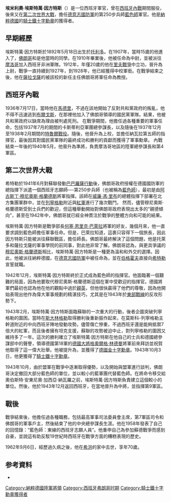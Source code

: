 {{Notability Unreferenced|time=2020-11-30T01:59:25+00:00}}
{{Infobox military person
| name          = 埃米利奧·埃斯特萬·因方特斯
| image         = General Infantes.jpg
| image_size    = 
| caption       = 圖片攝於1943年，埃米利奧·埃斯特萬·因方特斯將軍擔任[[德意志國防軍|德意志國防軍]]參謀。
| birth_date    = {{Birth date|1892|05|18}}
| death_date    = {{death date and age|1962|09|06|1892|05|18}}
| birth_place   = {{flagicon|西班牙|1785}} [[西班牙復辟時期|西班牙]][[托雷多_(西班牙)|托利多]]
| death_place   = {{flagicon|西班牙|1945}} [[西班牙|西班牙]][[希洪|希洪]]
| placeofburial = 
| birth_name    = 埃米利奧·埃斯特萬·因方特斯<br>Emilio Esteban-Infantes Martín
| nickname      = 
| allegiance    = 
{{plainlist|
*{{flagicon|Spain|1785}} [[西班牙復辟時期|西班牙王國]] (1915–1931)
*{{flag|Spanish Republic}} (1931–1936)
*{{flag|Nationalist Spain|1938}} (1936–1942, 1943–1958)
*{{flag|Nazi Germany}} (1942–1943)
}}
| branch        =
{{plainlist|
*{{army|Spain}}
*{{army|Nazi Germany}} ([[德意志國防軍|德意志國防軍]])
}}
| serviceyears  =
{{plainlist|
*1915–1942, 1943–1958 (西班牙)
*1942–1943 (納粹德國)
}}
|rank           = [[將軍|將軍]]
| servicenumber =
| unit          =
| commands      = [[藍色師|藍色師]]
| battles       =
{{plainlist|
*[[里夫戰爭|里夫戰爭]]
*[[西班牙內戰|西班牙內戰]]
*:[[特魯爾戰役|特魯爾戰役]]
*[[第二次世界大戰|第二次世界大戰]]
*:[[列寧格勒圍城戰|列寧格勒圍城戰]]
*:{{le|克拉斯尼博爾戰役|Battle of Krasny Bor}}
}}
| battles_label =
| awards        =
{{plainlist|
*[[騎士鐵十字勳章|騎士鐵十字勳章]]
*{{le|西班牙軍事勳章|Medalla Militar}}
*[[德國十字勳章|德國十字勳章]]
}}
| relations     =
| laterwork     =
}}

'''埃米利奧·埃斯特萬·因方特斯'''（{{bd|1892年|5月18日|1962年|9月6日}}）是一位西班牙軍官，曾在[[西班牙內戰|西班牙內戰]]期間服役，後來又在[[第二次世界大戰|第二次世界大戰]]，擔任[[德意志國防軍|德意志國防軍]]的第250步兵師[[蓝色师|藍色師]]軍官。他是[[納粹德國|納粹德國]]的[[騎士鐵十字勳章|騎士鐵十字勳章]]的獲得者。

==早期經歷==
埃斯特萬·因方特斯於1892年5月18日出生於[[托雷多_(西班牙)|托利多]]。在1907年，當時15歲的他進入了{{le|托萊多步兵學院|Toledo Infantry Academy}}，[[佛朗哥|佛朗哥]]和{{le|胡安·亞桂|Juan Yagüe}}是他當時的同學。在1910年畢業後，他被任命為中尉，並被派往[[摩洛哥|摩洛哥]]加入西班牙非洲軍隊。1912年，年僅20歲的他在[[里夫戰爭|里夫戰爭]]中立功，晉升為上尉，戰爭一直持續到1927年，到1928年，他已經獲得中校軍銜。在戰爭結束之後，他在[[薩拉戈薩|薩拉戈薩]]的{{le|將軍軍事學院|
General Military Academy}}被該校的新任主任佛朗哥將軍任命為教授。 

==西班牙內戰==
1936年7月17日，當時他在[[馬德里|馬德里]]，不過在該地開始了反對共和黨政府的叛亂，他不得不迅速逃到[[布爾戈斯|布爾戈斯]]，在那裡他加入了佛朗哥領導的國民黨軍隊。結果，他被共和黨政府以缺席為理由被判處死刑。 在戰爭期間，他擔任過各種重要的軍事任命，包括1937年7月的{{le|布魯內特戰役|Battle of Brunete}}期間的卡斯蒂利亞軍團總參謀長，以及隨後在1937年12月至1938年2月期間的[[特魯爾戰役|特魯爾戰役]]。隨後，他晉升為上校，並擔任納瓦拉第五師的指揮官，最後因其對國民黨軍隊的最終成功和勝利的貢獻而獲得了軍事勳章。 內戰結束一年後的1940年5月，他晉升為準將，負責摩洛哥地區的陸軍總參謀長和第4軍區。 

==第二次世界大戰==
希特勒於1941年6月對蘇聯發動[[巴巴羅薩行動|巴巴羅薩行動]]後，佛朗哥政府授權在德國國防軍的總指揮下派遣一個西班牙志願師──第250步兵師（也被稱為[[藍色師|藍色師]]），最初是由[[阿古斯丁·穆尼奧斯·格蘭德斯|阿古斯丁·穆尼奧斯·格蘭德斯]]將軍指揮。該師在{{le|德國陸軍元帥|Generalfeldmarschall}}[[威廉·馮·里布|威廉·馮·里布]]的總體指揮下部署在北方集團軍群中，並在[[列寧格勒|列寧格勒]]附近與[[紅軍|紅軍]]進行了幾次戰鬥。 然而，儘管穆尼奧斯·格蘭德斯受到士兵們的歡迎，但這種舉動開始對佛朗哥政府表現出太多的“親德傾向”，甚至在1942年中，佛朗哥就已經全神貫注於戰爭的整體方向和可能的結果。

埃斯特萬·因方特斯是戰爭部長[[何塞·恩里克·巴萊拉|何塞·恩里克·巴萊拉]]將軍的好友，幾個月來，他一直要求調到藍色師擔任軍事任命。但是，巴萊拉知道，這裹只容得下一個旅長，因此因方特斯只能被派往蘇聯戰區，擔任師長。佛朗哥最終解決了這個問題，他是托萊多和薩拉戈薩的軍事學院的前同事，對此他非常了解。佛朗哥認為，與更具爭議的[[穆尼奧斯·格蘭德斯|穆尼奧斯·格蘭德斯]]相比，埃斯特萬·因方特斯是一種更為溫和和外交的選擇。因此，他被派往納粹德國，在[[德意志國防軍|德意志國防軍]]中被任命為{{le|德國少將|Generalmajor}}，並在[[伯格霍夫|伯格霍夫]]直接向[[希特勒|希特勒]]宣誓就職。 

1942年12月，埃斯特萬·因方特斯終於正式成為藍色師的指揮官。他面臨著一個艱難的局面，因為他要取代穆尼奧斯·格蘭德斯這個在軍中受歡迎的指揮官。德國將軍們最初也認為他在他的觀點中過於[[親英派|親英]]，但他很快贏得了他們的尊敬，因為他開始表現出他作為偉大軍事規劃的精湛技巧，尤其是在1943年於[[東部戰線|東部戰線]]的反攻形勢下。

1943年2月，埃斯特萬·因方特斯面臨蘇聯的一次重大的行動，後者企圖突破列寧格勒的圍困。當時{{le|蘇聯第55軍|55th Army (Soviet Union)}}在[[斯大林格勒|斯大林格勒]]取得勝利後重新振作起來，在莫斯科-列寧格勒主幹道附近的{{le|克拉斯尼博爾戰役|Battle of Krasny Bor}}中向西班牙陣地發動攻勢。儘管傷亡慘重，不過西班牙還是能夠抵禦7倍大的紅軍，而且後者擁有坦克支援，蘇聯的攻勢被迫中止，對列寧格勒的圍困又維持多了一年。這次的勝利確立了埃斯特萬·因方特斯在他自己的士兵和德國總參謀部中的聲譽，領導德國第18軍的[[德國大將|德國大將]][[格奧爾格·林德曼|格奧爾格·林德曼]]將軍前來拜訪並祝賀他取得了這一偉大壯舉。他被提升為{{le|德國中將|Generalleutnant}}，並獲得了[[德國十字勳章|德國金十字勳章]]。1943年10月3日，他更獲得了[[騎士鐵十字勳章|騎士鐵十字勳章]]。 

1943年10月，由於盟軍在戰爭中逐漸取得優勢，以及開始與盟軍進行談判，佛朗哥決定撤回大部分藍色師的單位，並以較小的藍軍團代替藍色師。在將命令移交給奧伯斯特·安東尼奧·加西亞·納瓦羅之前，埃斯特萬·因方特斯負責建立這個較小的單位。然後，他於1943年12月返回西班牙，在當地晉升為中將，並指揮第9軍區。

==戰後==
戰爭結束後，他擔任過各種職務，包括最高軍事司法委員會主席，第7軍區司令和佛朗哥的軍事戶主，然後結束了他的中央總參謀長生涯。他在1958年發表了自己的回憶錄：“藍色師：東線的西班牙志願人員”。他重申自己為參加蘇德戰爭而感到自豪，並說這有助反駁19世紀時西班牙在戰爭方面的糟糕表現的歷史。

1962年9月6日，經歷過久病之後，他在[[希洪|希洪]]的家中去世，享年70歲。

==参考資料==
{{Reflist|30em}}
*{{cite book | first=Gerald A. | last=Kleinfeld | title=Hitler's Spanish Legion: The Blue Division in Russia | url=https://archive.org/details/gb2Pwojh14e7gC| publisher=Southern Illinois University Press | year=1979 | isbn=0-8093-0865-7 }}

{{s-start}}
{{s-mil}}
{{s-bef|before=[[阿古斯丁·穆尼奧斯·格蘭德斯|阿古斯丁·穆尼奧斯·格蘭德斯]]}}
{{s-ttl|title=[[藍色師|藍色師]]指揮官|years=1942年12月13日 – 1943年10月20日}}
{{s-aft|after=藍色師被撤銷}}
{{s-bef|before=[[格奧爾格·林德曼|格奧爾格·林德曼]]}}
{{s-ttl|title={{le|西班牙陸軍參謀長|Chief of Staff of the Army (Spain)}}|years=1952年11月9日 – 1955年10月5日}}
{{s-aft|after=安東尼奧·阿爾庫比拉·佩雷斯}}
{{s-end}}

[[Category:納粹德國陸軍將領|Category:納粹德國陸軍將領]]
[[Category:西班牙弗朗哥时期|Category:西班牙弗朗哥时期]]
[[Category:騎士鐵十字勳章獲得者|Category:騎士鐵十字勳章獲得者]]